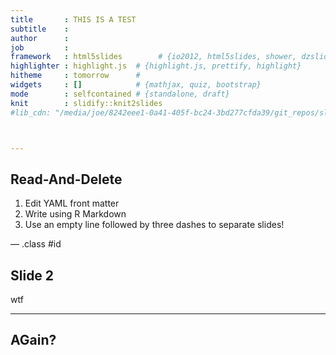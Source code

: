 ```yaml
---
title       : THIS IS A TEST
subtitle    : 
author      : 
job         : 
framework   : html5slides        # {io2012, html5slides, shower, dzslides, ...}
highlighter : highlight.js  # {highlight.js, prettify, highlight}
hitheme     : tomorrow      # 
widgets     : []            # {mathjax, quiz, bootstrap}
mode        : selfcontained # {standalone, draft}
knit        : slidify::knit2slides
#lib_cdn: "/media/joe/8242eee1-0a41-405f-bc24-3bd277cfda39/git_repos/slidifyLibraries/inst/libraries/"



---
```


## Read-And-Delete

1. Edit YAML front matter
2. Write using R Markdown
3. Use an empty line followed by three dashes to separate slides!

--- .class #id 

## Slide 2


wtf 

--- 

## AGain?

